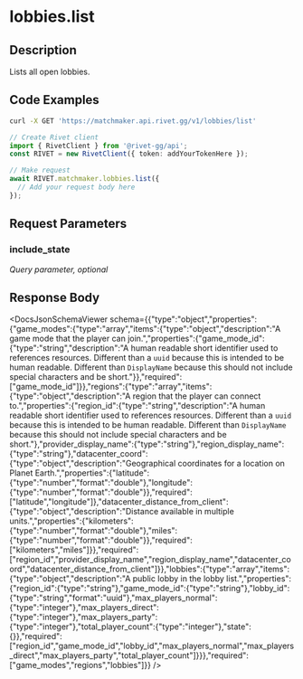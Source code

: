 

# lobbies.list

## Description

Lists all open lobbies.


## Code Examples

<CodeGroup title='Request' tag='GET' label='https://matchmaker.api.rivet.gg/v1/lobbies/list'>

```bash {{ title: 'cURL' }}
curl -X GET 'https://matchmaker.api.rivet.gg/v1/lobbies/list'
```

```ts
// Create Rivet client
import { RivetClient } from '@rivet-gg/api';
const RIVET = new RivetClient({ token: addYourTokenHere });

// Make request
await RIVET.matchmaker.lobbies.list({
  // Add your request body here
});
```

</CodeGroup>


## Request Parameters


### include_state

_Query parameter, optional_





## Response Body

<DocsJsonSchemaViewer schema={{"type":"object","properties":{"game_modes":{"type":"array","items":{"type":"object","description":"A game mode that the player can join.","properties":{"game_mode_id":{"type":"string","description":"A human readable short identifier used to references resources. Different than a `uuid` because this is intended to be human readable. Different than `DisplayName` because this should not include special characters and be short."}},"required":["game_mode_id"]}},"regions":{"type":"array","items":{"type":"object","description":"A region that the player can connect to.","properties":{"region_id":{"type":"string","description":"A human readable short identifier used to references resources. Different than a `uuid` because this is intended to be human readable. Different than `DisplayName` because this should not include special characters and be short."},"provider_display_name":{"type":"string"},"region_display_name":{"type":"string"},"datacenter_coord":{"type":"object","description":"Geographical coordinates for a location on Planet Earth.","properties":{"latitude":{"type":"number","format":"double"},"longitude":{"type":"number","format":"double"}},"required":["latitude","longitude"]},"datacenter_distance_from_client":{"type":"object","description":"Distance available in multiple units.","properties":{"kilometers":{"type":"number","format":"double"},"miles":{"type":"number","format":"double"}},"required":["kilometers","miles"]}},"required":["region_id","provider_display_name","region_display_name","datacenter_coord","datacenter_distance_from_client"]}},"lobbies":{"type":"array","items":{"type":"object","description":"A public lobby in the lobby list.","properties":{"region_id":{"type":"string"},"game_mode_id":{"type":"string"},"lobby_id":{"type":"string","format":"uuid"},"max_players_normal":{"type":"integer"},"max_players_direct":{"type":"integer"},"max_players_party":{"type":"integer"},"total_player_count":{"type":"integer"},"state":{}},"required":["region_id","game_mode_id","lobby_id","max_players_normal","max_players_direct","max_players_party","total_player_count"]}}},"required":["game_modes","regions","lobbies"]}} />

